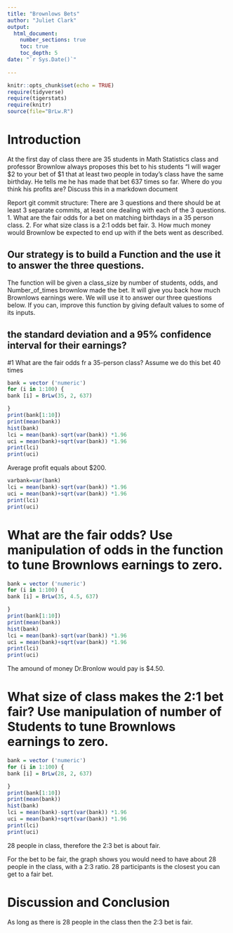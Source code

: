 ```yaml
---
title: "Brownlows Bets"
author: "Juliet Clark"
output: 
  html_document:
    number_sections: true
    toc: true
    toc_depth: 5
date: "`r Sys.Date()`"    
    
---
```

```r
knitr::opts_chunk$set(echo = TRUE)
require(tidyverse)
require(tigerstats)
require(knitr)
source(file="BrLw.R")
```


<!-- We recommend you use git branches -- create a separate branch for each major section i.e. Introduction, Methods, Results, Inferential Results, and Discussion and Conclusions - leave the YAML block untouched until the final merge where you put in your own name !-->

# Introduction

<!--In this section you explain what you are trying to show.  Where did the data come from?  What is the research or other question you are trying to answer?!-->

 At the first day of class there are 35 students in Math Statistics class and professor Brownlow always proposes this bet to his students "I will wager $2 to your bet of $1 that at least two people in today's class have  the same birthday.  He tells me he has made that bet 637 times so far. Where do you think his profits are? Discuss this in a markdown document
 
Report git commit structure:
There are 3 questions and there should be at least 3 separate commits, at least one dealing with each of the 3 questions.
1. What are the fair odds for a bet on matching birthdays in a 35 person class.
2. For what size class is a 2:1 odds bet fair.
3. How much money would Brownlow be expected to end up with if the bets went as described.

## Our strategy is to build a Function and the use it to answer the three questions. 

The function will be given a class_size by number of students, odds, and Number_of_times brownlow made the bet.  It will give you back how much Brownlows earnings were. We will use it to answer our three questions below. If you can, improve this function by giving default values to some of its inputs. 

## the standard deviation and a 95% confidence interval for their earnings?
  
<!--Explain and display your method of coming up with a 95% confidence interval of  professor Brownlows winnings (or losings)-->

#1 What are the fair odds fr a 35-person class?
Assume we do this bet 40 times

```r
bank = vector ('numeric')
for (i in 1:100) {
bank [i] = BrLw(35, 2, 637)

}
print(bank[1:10])
print(mean(bank))
hist(bank)
lci = mean(bank)-sqrt(var(bank)) *1.96
uci = mean(bank)+sqrt(var(bank)) *1.96
print(lci)
print(uci)

```

Average profit equals about $200.

```r
varbank=var(bank)
lci = mean(bank)-sqrt(var(bank)) *1.96
uci = mean(bank)+sqrt(var(bank)) *1.96
print(lci)
print(uci)
```

# What are the fair odds? Use manipulation of odds in the function to tune Brownlows earnings to zero. 



<!--Decide on your methods:  In this section explain the approach you will take to attack the issue --- how will you decide on a likely estimate of professor Brownlow's earnings or losses after 637 bets. Also explain how you construct a 95% confidence interval about your estimate of his winnings !-->

```r
bank = vector ('numeric')
for (i in 1:100) {
bank [i] = BrLw(35, 4.5, 637)

}
print(bank[1:10])
print(mean(bank))
hist(bank)
lci = mean(bank)-sqrt(var(bank)) *1.96
uci = mean(bank)+sqrt(var(bank)) *1.96
print(lci)
print(uci)

```

The amound of money Dr.Bronlow would pay is $4.50.

# What size of class makes the 2:1 bet fair?  Use manipulation of number of Students to tune Brownlows earnings to zero.

```r
bank = vector ('numeric')
for (i in 1:100) {
bank [i] = BrLw(28, 2, 637)

}
print(bank[1:10])
print(mean(bank))
hist(bank)
lci = mean(bank)-sqrt(var(bank)) *1.96
uci = mean(bank)+sqrt(var(bank)) *1.96
print(lci)
print(uci)

```

28 people in class, therefore the 2:3 bet is about fair. 

<!--Explain and display the results of your method of coming up with the estimate of professor Brownlows betting profits!-->

For the bet to be fair, the graph shows you would need to have about 28 people in the class, with a 2:3 ratio. 28 participants is the closest you can get to a fair bet.

# Discussion and Conclusion

<!--Discussion and conclusion here.  If professor Brownlow is consistantly making or losing money how could he change his payout so that his profits center on zero?  Also discuss what size his class should be in order to have his current scheme balance at zero profit.!-->

As long as there is 28 people in the class then the 2:3 bet is fair. 